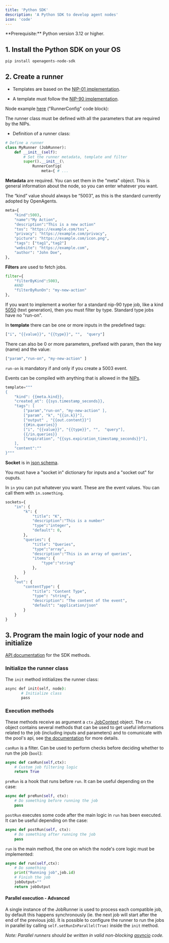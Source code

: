 ```yaml
---
title: 'Python SDK'
description: 'A Python SDK to develop agent nodes'
icon: 'code'
---
```


<Info>
  **Prerequisite:** Python version 3.12 or higher.
</Info>

## 1. Install the Python SDK on your OS

```bash
pip install openagents-node-sdk
```

## 2. Create a runner

- Templates are based on the [NIP-01 implementation](https://github.com/nostr-protocol/nips/blob/master/01.md).

- A template must follow the [NIP-90 implementation](https://github.com/nostr-protocol/nips/blob/master/90.md).

Node example [here](https://github.com/OpenAgentsInc/openagents-node-python-sdk) ("RunnerConfig" code block):

The runner class must be defined with all the parameters that are required by the NIPs.

- Definition of a runner class:

```python
# Define a runner
class MyRunner (JobRunner):
    def __init__(self):
        # Set the runner metadata, template and filter
        super().__init__(\
            RunnerConfig(
                meta={ # ...
```

**Metadata** are required. You can set them in the "meta" object. This is general information about the node, so you can enter whatever you want.

The “kind” value should always be “5003”, as this is the standard currently adopted by OpenAgents.

```python
meta={
    "kind":5003,
    "name":"My Action",
    "description":"This is a new action"
    "tos": "https://example.com/tos",
    "privacy": "https://example.com/privacy",
    "picture": "https://example.com/icon.png",
    "tags": ["tag1","tag2"]
    "website": "https://example.com",
    "author": "John Doe",
},
```

**Filters** are used to fetch jobs.


```python
filter={
    "filterByKind":5003,
    #AND
    "filterByRunOn": "my-new-action"
},
```
If you want to implement a worker for a standard nip-90 type job, like a kind [5050](https://github.com/nostr-protocol/data-vending-machines/blob/master/kinds/5050.md) (text generation), then you must filter by type. Standard type jobs have no "run-on".

In **template** there can be one or more inputs in the predefined tags:

```python
["i", "{{value}}", "{{type}}", "",  "query"]
```

There can also be 0 or more parameters, prefixed with param, then the key (name) and the value:

```python
["param","run-on", "my-new-action" ]
```

`run-on` is mandatory if and only if you create a 5003 event.

Events can be compiled with anything that is allowed in the [NIPs](https://github.com/nostr-protocol/nips).

```python
template="""
{
    "kind": {{meta.kind}},
    "created_at": {{sys.timestamp_seconds}},
    "tags": [
        ["param","run-on", "my-new-action" ],
        ["param", "k", "{{in.k}}"],
        ["output" , "{{out.content}}"]
        {{#in.queries}}
        ["i", "{{value}}", "{{type}}", "",  "query"],
        {{/in.queries}}
        ["expiration", "{{sys.expiration_timestamp_seconds}}"],
    ],
    "content":""
}"""
```

**Socket** is in [json schema](https://json-schema.org/).

You must have a "socket in" dictionary for inputs and a "socket out" for ouputs.

In `in` you can put whatever you want. These are the event values. You can call them with `in.something`.

```python
sockets={
    "in": {
        "k": {
            "title": "K",
            "description":"This is a number"
            "type":"integer",
            "default": 0,
        },
        "queries": {
            "title": "Queries",
            "type":"array",
            "description":"This is an array of queries",
            "items": {
                "type":"string"
            },
        }
    },
    "out": {
        "contentType": {
            "title": "Content Type",
            "type": "string",
            "description": "The content of the event",
            "default": "application/json"
        }
    }
}
```

## 3. Program the main logic of your node and initialize

[API documentation](https://openagentsinc.github.io/openagents-node-python-sdk/index.html) for the SDK methods.

### Initialize the runner class

The `init` method intitializes the runner class:

```bash
async def init(self, node):
       # Initialize class
       pass
```

### Execution methods

These methods receive as argument a `ctx` [JobContext](https://openagentsinc.github.io/openagents-node-python-sdk/JobContext.html) object.
The `ctx` object contains several methods that can be used to get useful informations related to the job (including inputs and parameters) and to comunicate with the pool's api, see [the documentation](https://openagentsinc.github.io/openagents-node-python-sdk/JobContext.html) for more details.

`canRun` is a filter. Can be used to perform checks before deciding whether to run the job (`bool`):

```python
async def canRun(self,ctx):
    # Custom job filtering logic
    return True
```

`preRun` is a hook that runs before `run`. It can be useful depending on the case:

```python
async def preRun(self, ctx):
    # Do something before running the job
    pass
```

`postRun` executes some code after the main logic in `run` has been executed. It can be useful depending on the case:

```python
async def postRun(self, ctx):
    # Do something after running the job
    pass
```

`run` is the main method, the one on which the node's core logic must be implemented:

```python
async def run(self,ctx):
    # Do something
    print("Running job",job.id)
    # Finish the job
    jobOutput=""
    return jobOutput
```

#### Parallel execution - Advanced

A single instance of the JobRunner is used to process each compatible job, by default this happens synchronously (ie. the next job will start after the end of the previous job).
It is possible to configure the runner to run the jobs in parallel by calling `self.setRunInParallel(True)` inside the `init` method.

*Note: Parallel runners should be written in valid non-blocking [asyncio](https://docs.python.org/3/library/asyncio.html) code.*

